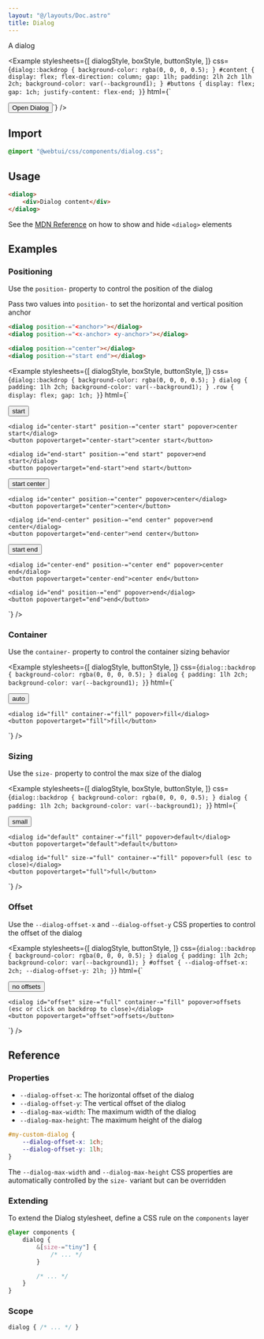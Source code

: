 ```yaml
---
layout: "@/layouts/Doc.astro"
title: Dialog
---
```



A dialog

<Example 
    stylesheets={[
        dialogStyle, 
        boxStyle, 
        buttonStyle,
    ]}
css={`dialog::backdrop {
    background-color: rgba(0, 0, 0, 0.5);
}
#content {
    display: flex;
    flex-direction: column;
    gap: 1lh;
    padding: 2lh 2ch 1lh 2ch;
    background-color: var(--background1);
}
#buttons {
    display: flex;
    gap: 1ch;
    justify-content: flex-end;
}`}
html={`<dialog id="dialog" popover>
    <div box-="round" id="content">
        <p>Are you sure you want to delete this?</p>
        <div id="buttons">
            <button box-="round">Cancel</button>
            <button box-="round">Delete</button>
        </div>
    </div>
</dialog>
<button popovertarget="dialog">Open Dialog</button>`}
/>

## Import

```css
@import "@webtui/css/components/dialog.css";
```

## Usage

```html
<dialog>
    <div>Dialog content</div>
</dialog>
```

See the [MDN Reference](https://developer.mozilla.org/en-US/docs/Web/HTML/Reference/Elements/dialog) on how to show and hide `<dialog>` elements

## Examples

### Positioning

Use the `position-` property to control the position of the dialog

Pass two values into `position-` to set the horizontal and vertical position anchor

```html
<dialog position-="<anchor>"></dialog>
<dialog position-="<x-anchor> <y-anchor>"></dialog>

<dialog position-="center"></dialog>
<dialog position-="start end"></dialog>
```

<Example 
    stylesheets={[
        dialogStyle, 
        boxStyle, 
        buttonStyle,
    ]}
css={`
dialog::backdrop {
    background-color: rgba(0, 0, 0, 0.5);
}
dialog {
    padding: 1lh 2ch;
    background-color: var(--background1);
}
.row {
    display: flex;
    gap: 1ch;
}
`}
html={`<div class="row">
    <dialog id="start" position-="start" popover>start</dialog>
    <button popovertarget="start">start</button>

    <dialog id="center-start" position-="center start" popover>center start</dialog>
    <button popovertarget="center-start">center start</button>

    <dialog id="end-start" position-="end start" popover>end start</dialog>
    <button popovertarget="end-start">end start</button>
</div>

<div class="row">
    <dialog id="start-center" position-="start center" popover>start center</dialog>
    <button popovertarget="start-center">start center</button>

    <dialog id="center" position-="center" popover>center</dialog>
    <button popovertarget="center">center</button>

    <dialog id="end-center" position-="end center" popover>end center</dialog>
    <button popovertarget="end-center">end center</button>
</div>

<div class="row">
    <dialog id="start-end" position-="start end" popover>start end</dialog>
    <button popovertarget="start-end">start end</button>

    <dialog id="center-end" position-="center end" popover>center end</dialog>
    <button popovertarget="center-end">center end</button>

    <dialog id="end" position-="end" popover>end</dialog>
    <button popovertarget="end">end</button>
</div>`}
/>

### Container

Use the `container-` property to control the container sizing behavior

<Example 
    stylesheets={[
        dialogStyle, 
        buttonStyle,
    ]}
css={`
dialog::backdrop {
    background-color: rgba(0, 0, 0, 0.5);
}
dialog {
    padding: 1lh 2ch;
    background-color: var(--background1);
}
`}
html={`<div class="row">
    <dialog id="auto" container-="auto" popover>auto</dialog>
    <button popovertarget="auto">auto</button>

    <dialog id="fill" container-="fill" popover>fill</dialog>
    <button popovertarget="fill">fill</button>
</div>`}
/>

### Sizing

Use the `size-` property to control the max size of the dialog

<Example 
    stylesheets={[
        dialogStyle, 
        boxStyle, 
        buttonStyle,
    ]}
css={`
dialog::backdrop {
    background-color: rgba(0, 0, 0, 0.5);
}
dialog {
    padding: 1lh 2ch;
    background-color: var(--background1);
}
`}
html={`<div class="row">
    <dialog id="small" size-="small" container-="fill" popover>small</dialog>
    <button popovertarget="small">small</button>

    <dialog id="default" container-="fill" popover>default</dialog>
    <button popovertarget="default">default</button>

    <dialog id="full" size-="full" container-="fill" popover>full (esc to close)</dialog>
    <button popovertarget="full">full</button>
</div>`}
/>

### Offset

Use the `--dialog-offset-x` and `--dialog-offset-y` CSS properties to control the offset of the dialog

<Example 
    stylesheets={[
        dialogStyle, 
        buttonStyle,
    ]}
css={`
dialog::backdrop {
    background-color: rgba(0, 0, 0, 0.5);
}
dialog {
    padding: 1lh 2ch;
    background-color: var(--background1);
}
#offset {
    --dialog-offset-x: 2ch;
    --dialog-offset-y: 2lh;
}
`}
html={`<div class="row">
    <dialog id="full" size-="full" container-="fill" popover>no offsets (esc to close)</dialog>
    <button popovertarget="full">no offsets</button>

    <dialog id="offset" size-="full" container-="fill" popover>offsets (esc or click on backdrop to close)</dialog>
    <button popovertarget="offset">offsets</button>
</div>`}
/>

## Reference

### Properties

- `--dialog-offset-x`: The horizontal offset of the dialog
- `--dialog-offset-y`: The vertical offset of the dialog
- `--dialog-max-width`: The maximum width of the dialog
- `--dialog-max-height`: The maximum height of the dialog

```css
#my-custom-dialog {
    --dialog-offset-x: 1ch;
    --dialog-offset-y: 1lh;
}
```

The `--dialog-max-width` and `--dialog-max-height` CSS properties are automatically controlled by the `size-` variant but can be overridden

### Extending

To extend the Dialog stylesheet, define a CSS rule on the `components` layer

```css
@layer components {
    dialog {
        &[size-="tiny"] {
            /* ... */
        }

        /* ... */
    }
}
```

### Scope

```css
dialog { /* ... */ }
```
